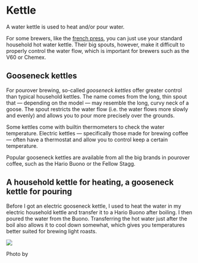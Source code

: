 
# Kettle

A water kettle is used to heat and/or pour water.

For some brewers, like the [french press](./french-press), you can just use your standard household hot water kettle. Their big spouts, however, make it difficult to properly control the water flow, which is important for brewers such as the V60 or Chemex.

<!-- At its most basic, a metal kettle can be used to heat water on a stove — some even support induction stoves. -->

## Gooseneck kettles

For pourover brewing, so-called _gooseneck kettles_ offer greater control than typical household kettles. The name comes from the long, thin spout that — depending on the model — may resemble the long, curvy neck of a goose. The spout restricts the water flow (i.e. the water flows more slowly and evenly) and allows you to pour more precisely over the grounds.

<!-- flow restrictors exist! -->

Some kettles come with builtin thermometers to check the water temperature. Electric kettles — specifically those made for brewing coffee — often have a thermostat and allow you to control keep a certain temperature.

Popular gooseneck kettles are available from all the big brands in pourover coffee, such as the Hario Buono or the Fellow Stagg.

## A household kettle for heating, a gooseneck kettle for pouring

Before I got an electric gooseneck kettle, I used to heat the water in my electric household kettle and transfer it to a Hario Buono after boiling. I then poured the water from the Buono. Transferring the hot water just after the boil also allows it to cool down somewhat, which gives you temperatures better suited for brewing light roasts.

![](/images/ryan-jvr-Jpho238RtqY-unsplash.jpg)

Photo by <UnsplashBadge name="Ryan Jvr" handle="ryanjvr98" />
